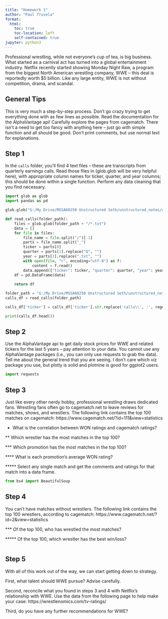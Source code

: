 ```yaml
---
title: "Homework 1"
author: "Paul Trusela"
format:
  html:
    toc: true
    toc-location: left
    self-contained: true
jupyter: python3
---
```


Professional wrestling, while not everyone's cup of tea, is big business. What started as a carnival act has turned into a global entertainment industry. Netflix recently started showing Monday Night Raw, a program from the biggest North American wrestling company, WWE -- this deal is reportedly worth \$5 billion. Like any large entity, WWE is not without competition, drama, and scandal. 

## General Tips

This is very much a step-by-step process. Don't go crazy trying to get everything done with as few lines as possible. Read the documentation for the AlphaVantage api! Carefully explore the pages from cagematch. There isn't a need to get too fancy with anything here -- just go with simple function and all should be good. Don't print comments, but use normal text for explanations.

## Step 1

In the `calls` folder, you'll find 4 text files -- these are transcripts from quarterly earnings calls. Read those files in (glob.glob will be very helpful here), with appropriate column names for ticker, quarter, and year columns; this should be done within a single function. Perform any data cleaning that you find necessary. 

```python
import glob as glob
import pandas as pd

glob.glob("G:/My Drive/MSSA60250 Unstructured Seth/unstructured_notes/calls/*")

def read_calls(folder_path):
    files = glob.glob(folder_path + "/*.txt")
    data = []
    for file in files:
        file_name = file.split("/")[-1]  
        parts = file_name.split("_")
        ticker = parts[0]
        quarter = parts[1].replace("Q", "")
        year = parts[2].replace(".txt", "")
        with open(file, "r", encoding="utf-8") as f:
            content = f.read()
        data.append({"ticker": ticker, "quarter": quarter, "year": year, "content": content})
    df = pd.DataFrame(data)
    
    return df

folder_path = "G:/My Drive/MSSA60250 Unstructured Seth/unstructured_notes/calls"
calls_df = read_calls(folder_path)

calls_df['ticker'] = calls_df['ticker'].str.replace('calls\\', '', regex=False)

print(calls_df.head())
```

## Step 2

Use the AlphaVantage api to get daily stock prices for WWE and related tickers for the last 5 years -- pay attention to your data. You cannot use any AlphaVantage packages (i.e., you can only use requests to grab the data). Tell me about the general trend that you are seeing. I don't care which viz package you use, but plotly is solid and plotnine is good for ggplot2 users.

```python
import requests 

```

## Step 3

Just like every other nerdy hobby, professional wrestling draws dedicated fans. Wrestling fans often go to cagematch.net to leave reviews for matches, shows, and wrestlers. The following link contains the top 100 matches on cagematch: https://www.cagematch.net/?id=111&view=statistics

* What is the correlation between WON ratings and cagematch ratings?

** Which wrestler has the most matches in the top 100?

*** Which promotion has the most matches in the top 100? 

**** What is each promotion's average WON rating?

***** Select any single match and get the comments and ratings for that match into a data frame.

```python
from bs4 import BeautifulSoup

```

## Step 4

You can't have matches without wrestlers. The following link contains the top 100 wrestlers, according to cagematch: https://www.cagematch.net/?id=2&view=statistics

*** Of the top 100, who has wrestled the most matches?

***** Of the top 100, which wrestler has the best win/loss?

```python

```

## Step 5

With all of this work out of the way, we can start getting down to strategy.

First, what talent should WWE pursue? Advise carefully.

Second, reconcile what you found in steps 3 and 4 with Netflix's relationship with WWE. Use the data from the following page to help make your case: https://wrestlenomics.com/tv-ratings/

Third, do you have any further recommendations for WWE?
